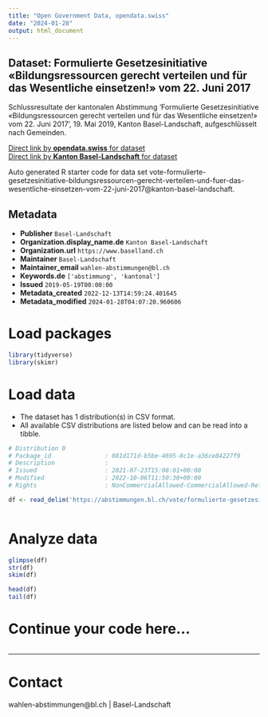 ```yaml
---
title: "Open Government Data, opendata.swiss"
date: "2024-01-28"
output: html_document
---
```


## Dataset: Formulierte Gesetzesinitiative «Bildungsressourcen gerecht verteilen und für das Wesentliche einsetzen!» vom 22. Juni 2017

Schlussresultate der kantonalen Abstimmung 'Formulierte Gesetzesinitiative «Bildungsressourcen gerecht verteilen und für das Wesentliche einsetzen!» vom 22. Juni 2017', 19. Mai 2019, Kanton Basel-Landschaft, aufgeschlüsselt nach Gemeinden.

[Direct link by **opendata.swiss** for dataset](https://opendata.swiss/de/dataset/formulierte-gesetzesinitiative-bildungsressourcen-gerecht-verteilen-und-fur-das-wesentlich-2017)<br>
[Direct link by **Kanton Basel-Landschaft** for dataset](https://abstimmungen.bl.ch/vote/formulierte-gesetzesinitiative-bildungsressourcen-gerecht-verteilen-und-fuer-das-wesentliche-einsetzen-vom-22-juni-2017/data)

Auto generated R starter code for data set vote-formulierte-gesetzesinitiative-bildungsressourcen-gerecht-verteilen-und-fuer-das-wesentliche-einsetzen-vom-22-juni-2017@kanton-basel-landschaft.

## Metadata

- **Publisher** `Basel-Landschaft`
- **Organization.display_name.de** `Kanton Basel-Landschaft`
- **Organization.url** `https://www.baselland.ch`
- **Maintainer** `Basel-Landschaft`
- **Maintainer_email** `wahlen-abstimmungen@bl.ch`
- **Keywords.de** `['abstimmung', 'kantonal']`
- **Issued** `2019-05-19T00:00:00`
- **Metadata_created** `2022-12-13T14:59:24.401645`
- **Metadata_modified** `2024-01-28T04:07:20.960606`


# Load packages

```r

library(tidyverse)
library(skimr)

```

# Load data

-   The dataset has 1 distribution(s) in CSV format.
-   All available CSV distributions are listed below and can be read into a tibble.

```r

# Distribution 0
# Package_id               : 081d171d-b5be-4695-8c1e-a36ce84227f9
# Description              : 
# Issued                   : 2021-07-23T15:08:01+00:00
# Modified                 : 2022-10-06T11:50:30+00:00
# Rights                   : NonCommercialAllowed-CommercialAllowed-ReferenceRequired

df <- read_delim('https://abstimmungen.bl.ch/vote/formulierte-gesetzesinitiative-bildungsressourcen-gerecht-verteilen-und-fuer-das-wesentliche-einsetzen-vom-22-juni-2017/data-csv')



```

# Analyze data

```r

glimpse(df)
str(df)
skim(df)

head(df)
tail(df)

```

# Continue your code here...

```r

```

------------------------------------------------------------------------

# Contact

wahlen-abstimmungen@bl.ch | Basel-Landschaft
